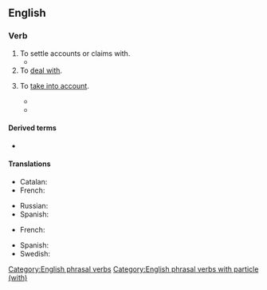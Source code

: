 ==English==

===Verb===
{{en-verb|*}}

# To settle accounts or claims with.
#* {{RQ:King James Version|Matthew|25|19|text=After a long time, the lord of those seruants commeth, and '''reckoneth with '''them.}}
# To [[deal with]].
#: {{ux|en|We'll '''reckon with''' him after the deed is done.}}
# To [[take into account]].
#: {{ux|en|I didn't '''reckon with''' his stubbornness.}}
#* {{quote-journal|en|year=1918|journal=[[w:The Economist|The Economist]]|title=|volume=86|page=778|text=Swiss manufacturers '''reckon with''' the possibility of a contractless state with Germany. The Swiss public opinion is afraid that such a contractless state will lead to intolerable interferences of German authorities with Swiss economic life.}}
#* {{quote-book|en|year=1932|author=Dorothy L. Sayers|authorlink=Dorothy L. Sayers|title=[[w:Have His Carcase|Have His Carcase]]|genre=fiction|chapter=1|text=She had not realised how butcherly the severed vessels would look, and she had not '''reckoned with''' the horrid halitus of blood, which steamed to her nostrils under the blazing sun.}}

====Derived terms====
* {{l|en|to be reckoned with}}

====Translations====
{{trans-top|To settle accounts with or to settle claims with}}
* Catalan: {{t|ca|arreglar els comptes}}
* French: {{t|fr|régler ses comptes avec}}
{{trans-mid}}
* Russian: {{t+|ru|рассчитываться}}
* Spanish: {{t|es|arreglar las cuentas con}}
{{trans-bottom}}

{{trans-top|To deal with}}
{{trans-mid}}
{{trans-bottom}}

{{trans-top|To take into account}}
* French: {{t+|fr|prendre en compte}}
{{trans-mid}}
* Spanish: {{t|es|tener en cuenta}}
* Swedish: {{t+|sv|räkna med}}
{{trans-bottom}}

[[Category:English phrasal verbs]]
[[Category:English phrasal verbs with particle (with)]]